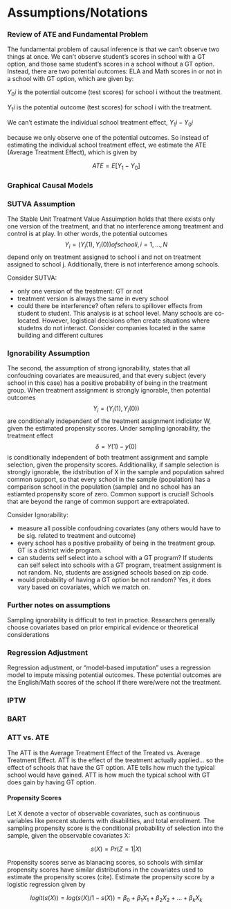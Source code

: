 # Assumptions/Notations


### Review of ATE and Fundamental Problem

The fundamental problem of causal inference is that we can't observe two things at once. We can't observe student's scores in school with a GT option, and those same student's scores in a school without a GT option. Instead, there are two potential outcomes: ELA and Math scores in or not in a school with GT option, which are given by:

$Y_0i$ is the potential outcome (test scores) for school i without the treatment.

$Y_1i$ is the potential outcome (test scores) for school i with the treatment.

We can't estimate the individual school treatment effect,
$Y_1i - Y_0i$

because we only observe one of the potential outcomes. So instead of estimating the individual school treatment effect, we estimate the ATE (Average Treatment Effect), which is given by

$$ATE = E[Y_1-Y_0]$$

### Graphical Causal Models

### SUTVA Assumption

The Stable Unit Treatment Value Assuimption holds that there exists only one version of the treatment, and that no interference among treatment and control is at play. In other words, the potential outcomes $$Y_i = (Y_i(1), Y_i(0)) of school i, i =1, ..., N$$ depend only on treatment assigned to school i and not on treatment assigned to school j. Additionally, there is not interference among schools.

Consider SUTVA:

* only one version of the treatment: GT or not
* treatment version is always the same in every school
* could there be interference? often refers to spillover effects from student to student. This analysis is at school level. Many schools are co-located. However, logistical decisions often create situations where studetns do not interact. Consider companies located in the same building and different cultures

### Ignorability Assumption

The second, the assumption of strong ignorability, states that all confoudning covariates are meausured, and that every subject (every school in this case) has a positive probability of being in the treatment group. When treatment assignment is strongly ignorable, then potential outcomes $$Y_i = (Y_i(1),Y_i(0))$$ are conditionally independent of the treatment assignment indiciator W, given the estimated propensity scores. Under sampling ignorability, the treatment effect $$\delta = Y(1) - y(0)$$ is conditionally independent of both treatment assignment and sample selection, given the propensity scores. Additionallky, if sample selection is strongly ignorable, the idstribution of X in the sample and population sahred common support, so that every school in the sample (population) has a comparison school in the population (sample) and no school has an estiamted propensity score of zero. Common support is crucial! Schools that are beyond the range of common support are extrapolated.

Consider Ignorability:


* measure all possible confoudning covariates (any others would have to be sig. related to treatment and outcome)
* every school has a positive probaility of being in the treatment group. GT is a district wide program. 
* can students self select into a school with a GT program? If students can self select into schools with a GT program, treatment assignment is not random. No, students are assigned schools based on zip code.
* would probability of having a GT option be not random? Yes, it does vary based on covariates, which we match on.


### Further notes on assumptions

Sampling ignorability is difficult to test in practice. Researchers generally choose covariates based on prior empirical evidence or theoretical considerations


### Regression Adjustment

Regression adjustment, or "model-based imputation" uses a regression model to impute missing potential outcomes. These potential outcomes are the English/Math scores of the school if there were/were not the treatment.


### IPTW

### BART

### ATT vs. ATE

The ATT is the Average Treatment Effect of the Treated vs. Average Treatment Effect. ATT is the effect of the treatment actually applied... so the effect of schools that have the GT option. ATE tells how much the typical school would have gained. ATT is how much the typical school with GT does gain by having GT option.

#### Propensity Scores

Let X denote a vector of observable covariates, such as continuous variables like percent students with disabilities, and total enrollment. The sampling propensity score is the conditional probability of selection into the sample, given the observable covariates X:

$$s(X) = Pr(Z=1|X)$$

Propensity scores serve as blanacing scores, so schools with similar propensity scores have similar distributions in the covariates used to estimate the propensity scores (cite). Estimate the propensity score by a logistic regression given by

$$logit(s(X)) = log(s(X)/1-s(X)) = \beta_0 + \beta_1{X_1} +\beta_2{X_2} + ... + \beta_k{X_k} $$


